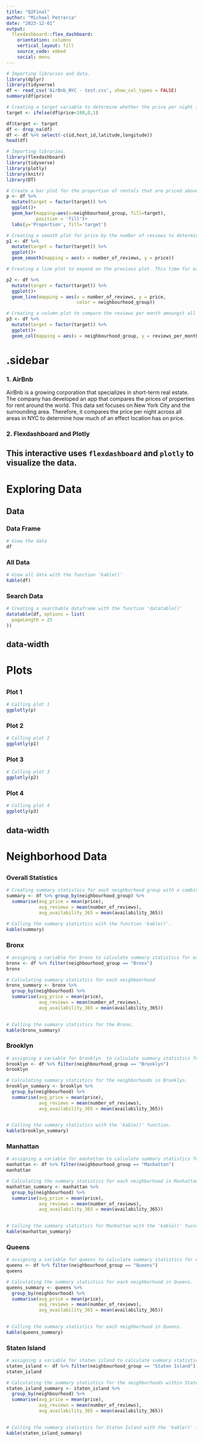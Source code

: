 ---
title: "Q2Final"
author: "Michael Petrarca"
date: "2023-12-01"
output:
  flexdashboard::flex_dashboard:
    orientation: columns
    vertical_layout: fill
    source_code: embed
    social: menu
---

```{r, include=FALSE}
# Importing libraries and data.
library(dplyr)
library(tidyverse)
df <- read_csv('AirBnb_NYC - test.csv', show_col_types = FALSE)
summary(df$price)

# Creating a target variable to determine whether the price per night is expensive. Using the 'summary()' function, the third quartile was calculated at $180.00 / night.
target <- ifelse(df$price<180,0,1)

df$target <- target
df <- drop_na(df)
df <- df %>% select(-c(id,host_id,latitude,longitude))
head(df)
```

```{r setup, include=FALSE}
# Importing libraries.
library(flexdashboard)
library(tidyverse)
library(plotly)
library(knitr)
library(DT)

# Create a bar plot for the proportion of rentals that are priced above the target price by neighborhood group.
p <- df %>% 
  mutate(target = factor(target)) %>% 
  ggplot()+ 
  geom_bar(mapping=aes(x=neighbourhood_group, fill=target), 
           position = 'fill')+
  labs(y='Proportion', fill='target')

# Creating a smooth plot for price by the number of reviews to determine the relationship between the two variables.
p1 <- df %>% 
  mutate(target = factor(target)) %>%
  ggplot()+ 
  geom_smooth(mapping = aes(x = number_of_reviews, y = price))

# Creating a line plot to expand on the previous plot. This time for each neighborhood for comparison.

p2 <- df %>% 
  mutate(target = factor(target)) %>% 
  ggplot()+
  geom_line(mapping = aes(x = number_of_reviews, y = price,
                          color = neighbourhood_group))

# Creating a column plot to compare the reviews per month amoungst all neighborhood groups.
p3 <- df %>% 
  mutate(target = factor(target)) %>% 
  ggplot()+
  geom_col(mapping = aes(x = neighbourhood_group, y = reviews_per_month ))
```

{.sidebar}
=======================================================================

### 1. AirBnb

AirBnb is a growing corporation that specializes in short-term real estate. The company has developed an app that compares the prices of properties for rent around the world. This data set focuses on New York City and the surrounding area. Therefore, it compares the price per night across all areas in NYC to determine how much of an effect location has on price.


### 2. Flexdashboard and Plotly

This interactive uses `flexdashboard` and `plotly` to visualize the data. 
-----------------------------------------------------------------------

Exploring Data
=======================================================================

Data {data-width=500, .tabset}
-----------------------------------------------------------------------

### Data Frame

```{r}
# View the data
df
```

### All Data

```{r}
# View all data with the function 'kable()'
kable(df)
```

### Search Data

```{r}
# Creating a searchable dataframe with the function 'datatable()'
datatable(df, options = list(
  pageLength = 25
))
```

{data-width=500}
-----------------------------------------------------------------------

Plots
=======================================================================

{data-width=500, .tabset}
-----------------------------------------------------------------------

### Plot 1

```{r}
# Calling plot 1
ggplotly(p)
```

### Plot 2

```{r}
# Calling plot 2
ggplotly(p1)
```

### Plot 3

```{r}
# Calling plot 3
ggplotly(p2)
```

### Plot 4

```{r}
# Calling plot 4
ggplotly(p3)
```

{data-width=500}
-----------------------------------------------------------------------

Neighborhood Data
=======================================================================

{data-width=500, .tabset}
-----------------------------------------------------------------------

### Overall Statistics

```{r, include=FALSE}
# Creating summary statistics for each neighborhood group with a combination of the 'group_by()' and 'summary()' functions. The summary statistics created here are `avg_price`, `avg_reviews`, and `avg_availability_365`.
summary <- df %>% group_by(neighbourhood_group) %>% 
  summarise(avg_price = mean(price),
            avg_reviews = mean(number_of_reviews),
            avg_availability_365 = mean(availability_365))
```

```{r}
# Calling the summary statistics with the function 'kable()'.
kable(summary)
```

### Bronx

```{r, include=FALSE}
# assigning a variable for bronx to calculate summary statistics for each subgroup for `neighborhood_group`. In the case for 'neighbourhood_group', the subgroup is the variable `neighborhood`.
bronx <- df %>% filter(neighbourhood_group == "Bronx")
bronx
```

```{r, include=FALSE}
# Calculating summary statistics for each neighboorhood
bronx_summary <- bronx %>% 
  group_by(neighbourhood) %>% 
  summarise(avg_price = mean(price),
            avg_reviews = mean(number_of_reviews),
            avg_availability_365 = mean(availability_365))
  
```

```{r}
# Calling the summary statistics for the Bronx.
kable(bronx_summary)
```

### Brooklyn

```{r, include=FALSE}
# assigning a variable for brooklyn  to calculate summary statistics for each subgroup.
brooklyn <- df %>% filter(neighbourhood_group == "Brooklyn")
brooklyn
```

```{r, include=FALSE}
# Calculating summary statistics for the neighborhoods in Brooklyn.
brooklyn_summary <- brooklyn %>% 
  group_by(neighbourhood) %>% 
  summarise(avg_price = mean(price),
            avg_reviews = mean(number_of_reviews),
            avg_availability_365 = mean(availability_365))
  
```

```{r}
# Calling the summary statistics with the 'kable()' function.
kable(brooklyn_summary)
```

### Manhattan

```{r, include=FALSE}
# assigning a variable for manhattan to calculate summary statistics for each subgroup.
manhattan <- df %>% filter(neighbourhood_group == "Manhattan")
manhattan
```

```{r, include=FALSE}
# Calculating the summary statistics for each neighborhood in Manhattan.
manhattan_summary <- manhattan %>% 
  group_by(neighbourhood) %>% 
  summarise(avg_price = mean(price),
            avg_reviews = mean(number_of_reviews),
            avg_availability_365 = mean(availability_365))
  
```

```{r}
# Calling the summary statistics for Manhattan with the 'kable()' fucntion.
kable(manhattan_summary)
```

### Queens

```{r, include=FALSE}
# assigning a variable for queens to calculate summary statistics for each subgroup.
queens <- df %>% filter(neighbourhood_group == "Queens")
queens
```

```{r, include=FALSE}
# Calculating the summary statistics for each neighborhood in Queens.
queens_summary <- queens %>% 
  group_by(neighbourhood) %>% 
  summarise(avg_price = mean(price),
            avg_reviews = mean(number_of_reviews),
            avg_availability_365 = mean(availability_365))
  
```

```{r}
# Calling the summary statistics for each neighborhood in Queens.
kable(queens_summary)
```

### Staten Island

```{r, include=FALSE}
# assigning a variable for staten island to calculate summary statistics for each subgroup.
staten_island <- df %>% filter(neighbourhood_group == "Staten Island")
staten_island
```

```{r, include=FALSE}
# Calculating the summary statistics for the neighborhoods within Staten Island.
staten_island_summary <- staten_island %>% 
  group_by(neighbourhood) %>% 
  summarise(avg_price = mean(price),
            avg_reviews = mean(number_of_reviews),
            avg_availability_365 = mean(availability_365))
  
```

```{r}
# Calling the summary statistics for Staten Island with the 'kable()' function.
kable(staten_island_summary)
```

